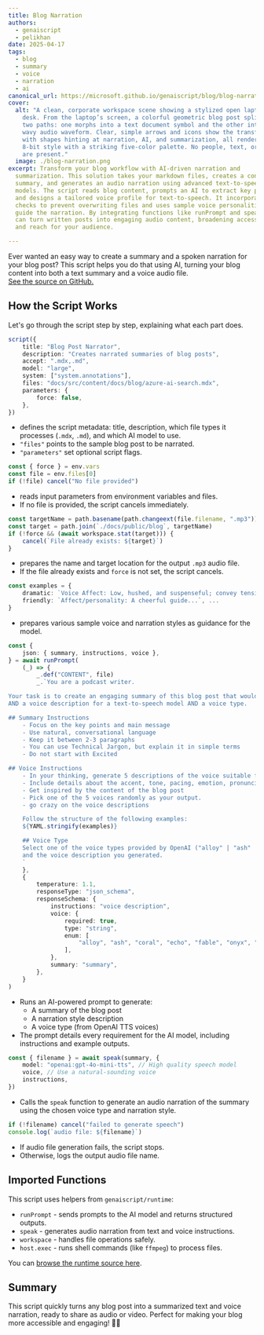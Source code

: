 ```yaml
---
title: Blog Narration
authors:
  - genaiscript
  - pelikhan
date: 2025-04-17
tags:
  - blog
  - summary
  - voice
  - narration
  - ai
canonical_url: https://microsoft.github.io/genaiscript/blog/blog-narration
cover:
  alt: "A clean, corporate workspace scene showing a stylized open laptop on a
    desk. From the laptop’s screen, a colorful geometric blog post splits into
    two paths: one morphs into a text document symbol and the other into a bold,
    wavy audio waveform. Clear, simple arrows and icons show the transformation,
    with shapes hinting at narration, AI, and summarization, all rendered in
    8-bit style with a striking five-color palette. No people, text, or clutter
    are present."
  image: ./blog-narration.png
excerpt: Transform your blog workflow with AI-driven narration and
  summarization. This solution takes your markdown files, creates a concise
  summary, and generates an audio narration using advanced text-to-speech
  models. The script reads blog content, prompts an AI to extract key points,
  and designs a tailored voice profile for text-to-speech. It incorporates
  checks to prevent overwriting files and uses sample voice personalities to
  guide the narration. By integrating functions like runPrompt and speak, you
  can turn written posts into engaging audio content, broadening accessibility
  and reach for your audience.

---
```


<BlogNarration />

Ever wanted an easy way to create a summary and a spoken narration for your blog post?
This script helps you do that using AI, turning your blog content into both a text summary and a voice audio file.  
[See the source on GitHub.](https://github.com/microsoft/genaiscript/blob/main/docs/genaisrc/blog-narration.genai.mts)

## How the Script Works

Let's go through the script step by step, explaining what each part does.

```ts
script({
    title: "Blog Post Narrator",
    description: "Creates narrated summaries of blog posts",
    accept: ".mdx,.md",
    model: "large",
    system: ["system.annotations"],
    files: "docs/src/content/docs/blog/azure-ai-search.mdx",
    parameters: {
        force: false,
    },
})
```

- defines the script metadata: title, description, which file types it processes (`.mdx`, `.md`), and which AI model to use.
- `"files"` points to the sample blog post to be narrated.
- `"parameters"` set optional script flags.

```ts
const { force } = env.vars
const file = env.files[0]
if (!file) cancel("No file provided")
```

- reads input parameters from environment variables and files.
- If no file is provided, the script cancels immediately.

```ts
const targetName = path.basename(path.changeext(file.filename, ".mp3"))
const target = path.join(`./docs/public/blog`, targetName)
if (!force && (await workspace.stat(target))) {
    cancel(`File already exists: ${target}`)
}
```

- prepares the name and target location for the output `.mp3` audio file.
- If the file already exists and `force` is not set, the script cancels.

```ts
const examples = {
    dramatic: `Voice Affect: Low, hushed, and suspenseful; convey tension and intrigue....`,
    friendly: `Affect/personality: A cheerful guide...`, ...
}
```

- prepares various sample voice and narration styles as guidance for the model.

```ts
const {
    json: { summary, instructions, voice },
} = await runPrompt(
    (_) => {
        _.def("CONTENT", file)
        _.`You are a podcast writer.

Your task is to create an engaging summary of this blog post that would work well as a narration
AND a voice description for a text-to-speech model AND a voice type.

## Summary Instructions
    - Focus on the key points and main message
    - Use natural, conversational language
    - Keep it between 2-3 paragraphs
    - You can use Technical Jargon, but explain it in simple terms
    - Do not start with Excited

## Voice Instructions
    - In your thinking, generate 5 descriptions of the voice suitable for a text-to-speech model. These voice personalities should be wildly different and esoteric.
    - Include details about the accent, tone, pacing, emotion, pronunciation, and personality affect
    - Get inspired by the content of the blog post
    - Pick one of the 5 voices randomly as your output.
    - go crazy on the voice descriptions

    Follow the structure of the following examples:
    ${YAML.stringify(examples)}

    ## Voice Type
    Select one of the voice types provided by OpenAI ("alloy" | "ash" | "coral" | "echo" | "fable" | "onyx" | "nova" | "sage" | "shimmer" | "verse" | "ballad") based on the blog post content
    and the voice description you generated.
    `
    },
    {
        temperature: 1.1,
        responseType: "json_schema",
        responseSchema: {
            instructions: "voice description",
            voice: {
                required: true,
                type: "string",
                enum: [
                    "alloy", "ash", "coral", "echo", "fable", "onyx", "nova", "sage", "shimmer", "verse", "ballad",
                ],
            },
            summary: "summary",
        },
    }
)
```

- Runs an AI-powered prompt to generate:
    - A summary of the blog post
    - A narration style description
    - A voice type (from OpenAI TTS voices)
- The prompt details every requirement for the AI model, including instructions and example outputs.

```ts
const { filename } = await speak(summary, {
    model: "openai:gpt-4o-mini-tts", // High quality speech model
    voice, // Use a natural-sounding voice
    instructions,
})
```

- Calls the `speak` function to generate an audio narration of the summary using the chosen voice type and narration style.

```ts
if (!filename) cancel("failed to generate speech")
console.log(`audio file: ${filename}`)
```

- If audio file generation fails, the script stops.
- Otherwise, logs the output audio file name.

## Imported Functions

This script uses helpers from `genaiscript/runtime`:

- `runPrompt` - sends prompts to the AI model and returns structured outputs.
- `speak` - generates audio narration from text and voice instructions.
- `workspace` - handles file operations safely.
- `host.exec` - runs shell commands (like `ffmpeg`) to process files.

You can [browse the runtime source here](https://github.com/microsoft/genaiscript/blob/main/packages/cli/src/runtime.ts).

## Summary

This script quickly turns any blog post into a summarized text and voice narration, ready to share as audio or video. Perfect for making your blog more accessible and engaging! 🎤📝
